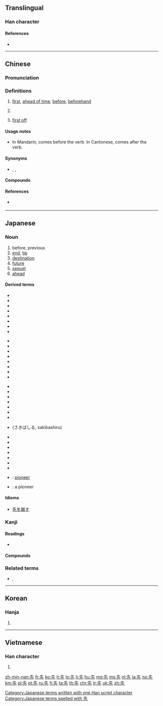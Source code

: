 {{also|失|矢}}
==Translingual==
{{stroke order|strokes=6}}

===Han character===
{{Han char|rn=10|rad=儿|as=04|sn=6|four=24211|canj=HGHU|ids=⿱⺧儿}}

====References====
* {{Han ref|kx=0124.050|dkj=01349|dj=0260.060|hdz=10267.020|uh=5148|ud=20808|bh=A5FD|bd=42493}}

----

==Chinese==
{{zh-forms}}

===Pronunciation===
{{zh-pron
|ma=y
|c=sin1
|g=xien1
|h=pfs=sîn
|j=xie1
|md=sĭng
|mn=seng/sin/sian
|mn_note=seng, sin - vernacular, sian - literary
|mn-t=sing1
|w=1xi san
|mc=y
|oc=y
|ma=zh-xiān.ogg
|cat=a,adv
}}

===Definitions===
{{zh-hanzi}}

# [[first]], [[ahead of time]], [[before]], [[beforehand]]
#: {{zh-x|我 要 先 去 洗手間。|I need to go to the bathroom '''first'''.}}
#: {{zh-x|我 要{jiu3} 去 廁{ci3}所 先。|I need to go to the bathroom '''first'''.|C}}
# {{rfdef|lang=zh}}
#: {{zh-x|佢 瞓 到 而家 先 瞓 醒 覺。|He slept so long that he only woke up just now.|C}}
#: {{zh-x|你 先 食 一 碗 飯 點 會 夠！|Eating one bowl isn't enough!|C}}
#: {{zh-x|呢{nei1}啲 先 係 唱歌。|''This'' is ''true'' singing.|C}}
#: {{zh-x|你 唔係 頭先 先 去 咗 咩。|Didn't you just go?|C}}
# {{lb|zh|Cantonese}} [[first off]]
#: {{zh-x|你 買 咗 未 先？|First off, have you even bought it yet?|C}}

====Usage notes====
* {{gloss|first; beforehand}} In Mandarin, {{lang|zh|先}} comes before the verb. In Cantonese, {{lang|zh|先}} comes after the verb.

====Synonyms====
* {{sense|first}} {{zh-l|首先}}, {{zh-l|最先}}, {{zh-l|第一}}

====Compounds====
{{zh-der|先鋒|先帝|先生|先意承旨|先蠶|先母|先發|事先|先達|先人|從先|先是|先時|冬烘先生|先正|先天說|先登|恐後爭先|先聲|先馳得點|先祖考|先意希旨|先零|先驅螻蟻|意在筆先|先驅|先澤|大先生|先識遠量|先古|坌鳥先飛|先疇|先見|先師|先卿|先遣部隊|先鞭|先哲|先天缺陷|先機|先入之見|大人先生|最先|先妣|先頭|全真先生|先例|幸為先容|七代先靈|先進|先憂後樂|先睹為快|巴先|先覺先知|先天不足|意存筆先|女先|先行後聞|先儒|先祖妣|優先|後發先至|先盛後衰|恢先緒|先民|先兆|先君|先禮後兵|先河|下江先生|先行|德先生|先荊|先來後到|得先手|後先輝映|先父|後實先聲|制敵機先|先世|先塋|先吾著鞭|先來|先室|地理先生|先臣|先頭部隊|先路|先覺|先導|一馬當先|先祀|在先|先見之明|廣文先生|古聖先賢|先緒|小先生|先斬後聞|先天性|先嚴|先聖|先祖|先入為主|先德|先慈|先行官|先主|五柳先生|先輩|先聲奪人|好好先生|儘先|女先生|奮勇當先|奮勇爭先|先識|先遣作戰|太老先生|守先待後|孝先便腹|先農|先遣隊|佔先|先聲後實|先王|先秦|先賢|先走一步|先天|先驅者|亭林先生|先兒|夯雀先飛|一路領先|先後|先考|先策|先決條件|原先|先驗主義|先難後獲|先皇|先公後私|先妾|先秦諸子|先令|先年|先決問題|先容|先前|先意承志|先進國家|先議權|先花後果|先知先覺|先知|先發制人|先烈|先期|先施|先斬後奏|先手|先從隗始|先後倒置|先夫|先務|優先權|先缺後空|急先鋒|先鋒隊|先人後己|未風先雨|楮先生|望秋先零|有言在先|攙先|承先啟後|比先時|甘井先竭|擁彗先驅|未老先衰|搶先|捷足先登|祖鞭先著|疾足先得|私塾先生|禮先壹飯|禍為福先|疋先裡|祖先|率先|瞽目先生|福為禍先|捷足先得|當先|敢勇當先|有約在先|猛著先鞭|未卜先知|爭先|比先|烏有先生|爭先恐後|探先|洞察機先|機先|洞燭機先|早先|稷下先生|預先|開先例|鄉先達|笨雀先飛|逐兔先得|算命先生|老先|負弩先驅|近火先燋|非有先生|馬蓋先|領先群倫|開路先鋒|老先生|荷葉先師|首先|陽明先生|至聖先師|風水先生|躬先表率|頭先|領先指標|革命先烈|鄉先生|笨鳥先飛|道學先生|領先群雄|遙遙領先|賽先生|領先|躬先士卒|身先士卒|起先|老祖先|身先士眾|門館先生|著先鞭}}

====References====
* {{qualifier|Min Nan}} {{thcwd|2063}}

----

==Japanese==

===Noun===
{{ja-noun|さき}}

# before, previous
# [[end]], [[tip]]
# [[destination]]
# [[future]]
# [[sequel]]
# [[ahead]]

====Derived terms====
{{top4}}
* {{l|ja|行き先}}
* {{l|ja|生い先}}
* {{l|ja|老い先}}
* {{l|ja|送り先}}
* {{l|ja|お先}}
* {{l|ja|此の先}}
* {{l|ja|差し出し先}}
* {{l|ja|仕入れ先}}
{{mid4}}
* {{l|ja|立ち回り先}}
* {{l|ja|使い先}}
* {{l|ja|勤め先}}
* {{l|ja|問い合わせ先}}
* {{l|ja|嫁ぎ先}}
* {{l|ja|届け先}}
* {{l|ja|取り引き先}}
* {{l|ja|引っ越し先}}
{{mid4}}
* {{l|ja|ペン先}}
* {{l|ja|真っ先}}
* {{l|ja|切っ先}}
* {{l|ja|先んじる}}
* {{l|ja|先んずる}}
* {{l|ja|先借り}}
* {{l|ja|先取り}}
* {{l|ja|先走る}} (さきばしる, sakibashiru)
{{mid4}}
* {{l|ja|先送り}}
* {{l|ja|先買い}}
* {{l|ja|先売り}}
* {{l|ja|先付け}}
* {{l|ja|先払い}}
* {{l|ja|先立つ}}
* {{l|ja|先立てる}}
* {{l|ja|先駆}}: [[pioneer]]
* {{l|ja|先駆者}}: a pioneer
{{bottom}}

====Idioms====
* [[先を越す]]

===Kanji===
{{ja-kanji|grade=1|rs=儿04}}

====Readings====
* {{ja-readings|on=[[せん]] ([[sen]])|kun=[[さき]] ([[saki]]), [[さきんじる]] ([[先んじる]], [[sakinjiru]]), [[まず]] ([[先ず]], [[mazu]])}}

====Compounds====
{{der3
| {{ja-r|宛先|あてさき}}
| {{ja-r|後先|あとさき}}
| {{ja-r|一寸先|いっすんさき}}
| {{ja-r|移転先|いてんさき}}
| {{ja-r|縁先|のきさき}}
| {{ja-r|御先|おさき}}
| {{ja-r|肩先|かたさき}}
| {{ja-r|機先|きせん}}
| {{ja-r|勤務先|きんむさき}}
| {{ja-r|口先|くちさき}}
| {{ja-r|剣先|けんさき}}
| {{ja-r|下馬先|げばさき}}
| {{ja-r|玄関先|げんかんさき}}
| {{ja-r|現先|げんさき}}
| {{ja-r|購入先|こうにゅうさき}}
| {{ja-r|小手先|こてさき}}
| {{ja-r|幸先|さいさき}}
| {{ja-r|先々|さきざき}}, {{ja-r|先先|さきざき}}
| {{ja-r|潮先|しおさき}}
| {{ja-r|指示先|しじさき}}
| {{ja-r|舌先|したさき}}
| {{ja-r|就職先|しゅうそくさき}}
| {{ja-r|宿泊先|しゅくはくさき}}
| {{ja-r|照会先|しょうかいさき}}
| {{ja-r|送付先|そうふさき}}
| {{ja-r|祖先|そせん}}
| {{ja-r|太刀先|たちさき}}
| {{ja-r|旅先|たびさき}}
| {{ja-r|注文先|ちゅうもんさき}}
| {{ja-r|筒先|つつさき}}
| {{ja-r|爪先|つめさき}}
| {{ja-r|手先|てさき}}
| {{ja-r|手羽先|てばさき}}
| {{ja-r|転居先|てんいさき}}
| {{ja-r|転送先|てんそうさき}}
| {{ja-r|転任先|てんにんさき}}
| {{ja-r|出先|でさき}}
| {{ja-r|伝送先|でんそうさき}}
| {{ja-r|得意先|とくいさき}}
| {{ja-r|突先|とっさき}}
| {{ja-r|取引先|とりひきさき}}
| {{ja-r|庭先|にわさき}}
| {{ja-r|軒先|のきさき}}
| {{ja-r|配達先|はいたつさき}}
| {{ja-r|刷毛先|はけさき}}
| {{ja-r|刃先|はさき}}
| {{ja-r|鼻先|はなさき}}
| {{ja-r|春先|はるさき}}
| {{ja-r|火先|ほさき}}
| {{ja-r|一足先|ひとあしさき}}
| {{ja-r|筆先|ふでさき}}
| {{ja-r|舳先|へさき}}
| {{ja-r|奉公先|ほうこうさき}}
| {{ja-r|矛先|ほこさき}}
| {{ja-r|穂先|ほさき}}
| {{ja-r|水先|みずさき}}
| {{ja-r|店先|みせさき}}
| {{ja-r|胸先|むなさき}}
| {{ja-r|目先|めさき}}
| {{ja-r|矢先|やさき}}
| {{ja-r|槍先|やりさき}}
| {{ja-r|優先|ゆうせん}}
| {{ja-r|指先|ゆびさき}}
| {{ja-r|旅行先|りょこうさき}}
| {{ja-r|連絡先|れんらくさき}}
| {{ja-r|帥先|そっせん}}, {{ja-r|卒先|そっせん}}, {{ja-r|率先|そっせん}}
| {{ja-r|一先|ひとまず}}
| {{ja-r|先頃|さきごろ}}
| {{ja-r|先安|さきやす}}
| {{ja-r|先鋭|せんえい}}
| {{ja-r|先王|せんのう}}
| {{ja-r|先回|せんかい}}
| {{ja-r|先覚|せんかく}}
| {{ja-r|先学|せんがく}}
| {{ja-r|先議|せんぎ}}
| {{ja-r|先客|せんきゃく}}
| {{ja-r|先金|さきがね}}
| {{ja-r|先駆|せんく}}
| {{ja-r|先君|せんくん}}
| {{ja-r|鋭先形|えいせんけい}}
| {{ja-r|先決|せんけつ}}
| {{ja-r|先月|せんげつ}}
| {{ja-r|先見|せんけん}}
| {{ja-r|先賢|せんけん}}
| {{ja-r|先遣|せんけん}}
| {{ja-r|先験的|せんけんてき}}
| {{ja-r|先古|せんこ}}
| {{ja-r|先口|せんこう}}
| {{ja-r|先攻|せんこう}}
| {{ja-r|先皇|せんのう}}
| {{ja-r|先考|せんこう}}
| {{ja-r|先行|せんこう}}
| {{ja-r|先高|せんこう}}
| {{ja-r|先刻|せんこく}}
| {{ja-r|先妻|せんさい}}
| {{ja-r|先細|せんさい}}
| {{ja-r|先在|せんざい}}
| {{ja-r|先山|せんざん}}
| {{ja-r|先史|せんし}}
| {{ja-r|先師|せんし}}
| {{ja-r|先主|せんしゅ}}
| {{ja-r|先取|せんしゅ}}
| {{ja-r|先手|せんて}}
| {{ja-r|先蹴|せんしゅう}}
| {{ja-r|先週|せんしゅう}}
| {{ja-r|先住|せんじゅう}}
| {{ja-r|先述|せんじゅつ}}
| {{ja-r|先勝|せんしょう}}
| {{ja-r|先進|せんしん}}
| {{ja-r|先人|せんじん}}
| {{ja-r|先陣|せんじん}}
| {{ja-r|先制|せんせい}}
| {{ja-r|先生|せんせい}}
| {{ja-r|先聖|せんせい}}
| {{ja-r|先祖|せんぞ}}
| {{ja-r|先太|さきぶと}}
| {{ja-r|先代|せんだい}}
| {{ja-r|先達|せんだつ}}
| {{ja-r|先端|せんたん}}
| {{ja-r|先知|せんち}}
| {{ja-r|先着|せんちゃく}}
| {{ja-r|先帝|せんのう}}
| {{ja-r|先程|さきほど}}
| {{ja-r|先哲|せんてつ}}
| {{ja-r|先天|せんてん}}
| {{ja-r|先登|せんとう}}, {{ja-r|先頭|せんとう}}
| {{ja-r|先途|せんど}}
| {{ja-r|先度|せんど}}
| {{ja-r|先塔|せんとう}}
| {{ja-r|先投|せんとう}}
| {{ja-r|先導|せんどう}}
| {{ja-r|先日|せんじつ}}
| {{ja-r|先入|せんにゅ}}
| {{ja-r|先任|せんにん}}
| {{ja-r|先年|せんねん}}
| {{ja-r|先輩|せんぱい}}
| {{ja-r|先発|せんぱつ}}
| {{ja-r|先般|せんぱん}}
| {{ja-r|先番|せんばん}}
| {{ja-r|先非|せんぴ}}
| {{ja-r|先夫|せんぷ}}
| {{ja-r|先婦|せんぷ}}
| {{ja-r|先父|せんぷ}}
| {{ja-r|先負|せんぶ}}
| {{ja-r|先物|さきもの}}
| {{ja-r|先兵|せんぺい}}
| {{ja-r|先便|せんべん}}
| {{ja-r|先鞭|せんべん}}
| {{ja-r|先方|せんぽう}}
| {{ja-r|先鋒|せんぽう}}
| {{ja-r|先棒|さきぼう}}
| {{ja-r|先務|せんむ}}
| {{ja-r|先夜|せんや}}
| {{ja-r|先役|せんやく}}
| {{ja-r|先約|せんやく}}
| {{ja-r|先様|せんさま}}
| {{ja-r|先隣|さきどなり}}
| {{ja-r|先例|せんれい}}
| {{ja-r|先妣|せんぴ}}
| {{ja-r|先伝言|せんでんごん}}: [[herald]]
}}

===Related terms===
* {{ja-r|先達て|せんだって}}, {{ja-r|先だって|せんだって}}

[[Category:Japanese terms written with one Han script character]]
[[Category:Japanese terms spelled with 先]]

----

==Korean==

===Hanja===
{{ko-hanja|hangeul=선|eumhun=먼저|ehrv=meonjeo|ehmr=mŏnjŏ|ehy=mence}}

# {{defn|lang=ko|sort=儿04}}

----

==Vietnamese==

===Han character===
{{vi-hantu|[[tiên]], [[ten]], [[teng]]|rs=儿04}}

# {{defn|lang=vi|sort=儿04}}

[[zh-min-nan:先]]
[[fr:先]]
[[ko:先]]
[[it:先]]
[[lo:先]]
[[li:先]]
[[hu:先]]
[[mg:先]]
[[ms:先]]
[[nl:先]]
[[ja:先]]
[[no:先]]
[[km:先]]
[[pl:先]]
[[pt:先]]
[[ru:先]]
[[fi:先]]
[[ta:先]]
[[th:先]]
[[chr:先]]
[[tr:先]]
[[uk:先]]
[[zh:先]]